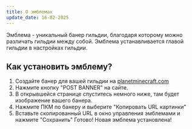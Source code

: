 ```yaml
---
title: О эмблемах
update_date: 16-02-2025
---
```

Эмблема - уникальный банер гильдии, благодаря которому можно различать гильдии между собой.
Эмблема устанавливается главой гильдии в настройках гильдии.
## Как установить эмблему?
1. Создайте банер для вашей гильдии на [planetminecraft.com](https://www.planetminecraft.com/banner/)
2. Нажмите кнопку "POST BANNER" на сайте.
3. В открывшейся странице спуститесь немного ниже, там будет изображение вашего банера.
4. Нажмите ПКМ по банеру и выберите "Копировать URL картинки"
5. Вставьте скопированный URL в окно управления эмблемами и нажмите "Сохранить"
Готово! Новая эмблема установлена!
